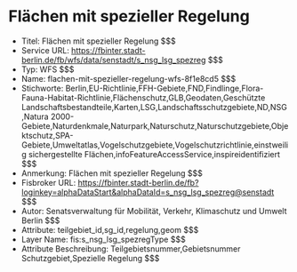 # Flächen mit spezieller Regelung
- Titel: Flächen mit spezieller Regelung $$$
- Service URL: https://fbinter.stadt-berlin.de/fb/wfs/data/senstadt/s_nsg_lsg_spezreg $$$
- Typ: WFS $$$
- Name: flachen-mit-spezieller-regelung-wfs-8f1e8cd5 $$$
- Stichworte: Berlin,EU-Richtlinie,FFH-Gebiete,FND,Findlinge,Flora-Fauna-Habitat-Richtlinie,Flächenschutz,GLB,Geodaten,Geschützte Landschaftsbestandteile,Karten,LSG,Landschaftsschutzgebiete,ND,NSG,Natura 2000-Gebiete,Naturdenkmale,Naturpark,Naturschutz,Naturschutzgebiete,Objektschutz,SPA-Gebiete,Umweltatlas,Vogelschutzgebiete,Vogelschutzrichtlinie,einstweilig sichergestellte Flächen,infoFeatureAccessService,inspireidentifiziert $$$
- Anmerkung: Flächen mit spezieller Regelung $$$
- Fisbroker URL: https://fbinter.stadt-berlin.de/fb?loginkey=alphaDataStart&alphaDataId=s_nsg_lsg_spezreg@senstadt $$$
- Autor: Senatsverwaltung für Mobilität, Verkehr, Klimaschutz und Umwelt Berlin $$$
- Attribute: teilgebiet_id,sg_id,regelung,geom $$$
- Layer Name: fis:s_nsg_lsg_spezregType $$$
- Attribute Beschreibung: Teilgebietsnummer,Gebietsnummer Schutzgebiet,Spezielle Regelung $$$

